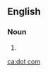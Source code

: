 {{also|dotcom|dot-com}}
==English==

===Noun===
{{en-noun}}

# {{alternative spelling of|dot-com|lang=en}}

[[ca:dot com]]